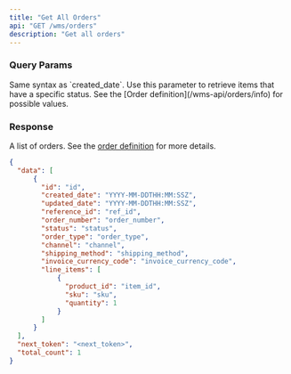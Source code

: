 ```yaml
---
title: "Get All Orders"
api: "GET /wms/orders"
description: "Get all orders"
---
```


<Snippet file="headers.mdx" />

### Query Params
<Snippet file="page-token.mdx" />

<Snippet file="created_date_query_param.mdx" />

<ParamField query="updated_date" type="string" optional>
  Same syntax as `created_date`.
</ParamField>

<ParamField query="status" type="string" optional>
  Use this parameter to retrieve items that have a specific status.
  See the [Order definition](/wms-api/orders/info) for possible values.
</ParamField>

### Response

<ResponseField name="data" type="list of orders">

A list of orders. See the [order definition](/wms-api/orders/info) for more details.

<Snippet file="order.mdx" />

</ResponseField>

<Snippet file="total_count.mdx" />

<Snippet file="next-token.mdx" />

<ResponseExample>

```json Response
{
  "data": [
      {
        "id": "id",
        "created_date": "YYYY-MM-DDTHH:MM:SSZ",
        "updated_date": "YYYY-MM-DDTHH:MM:SSZ",
        "reference_id": "ref_id",
        "order_number": "order_number",
        "status": "status",
        "order_type": "order_type",
        "channel": "channel",
        "shipping_method": "shipping_method",
        "invoice_currency_code": "invoice_currency_code",
        "line_items": [
            {
              "product_id": "item_id",
              "sku": "sku",
              "quantity": 1
            }
        ]
      }
  ],
  "next_token": "<next_token>",
  "total_count": 1
}
```

</ResponseExample>
